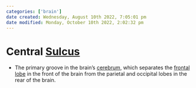 ```yaml
---
categories: ['brain']
date created: Wednesday, August 10th 2022, 7:05:01 pm
date modified: Monday, October 10th 2022, 2:02:32 pm
---
```


# Central [Sulcus](Sulcus.qmd)
- The primary groove in the brain’s [cerebrum](Cerebrum.qmd), which separates the [frontal lobe](frontal lobe.qmd) in the front of the brain from the parietal and occipital lobes in the rear of the brain.



